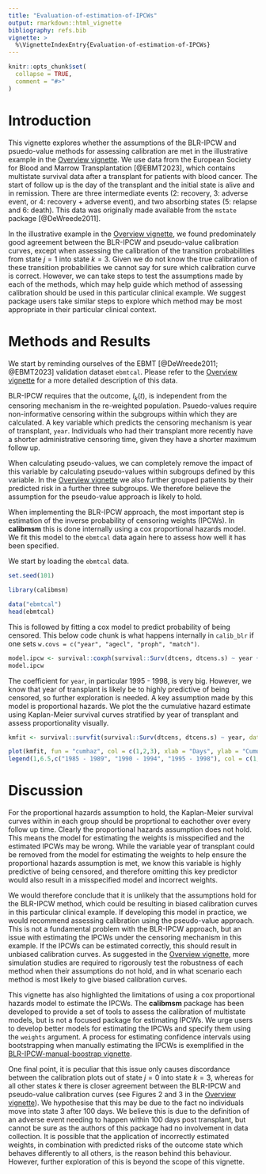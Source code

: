```yaml
---
title: "Evaluation-of-estimation-of-IPCWs"
output: rmarkdown::html_vignette
bibliography: refs.bib
vignette: >
  %\VignetteIndexEntry{Evaluation-of-estimation-of-IPCWs}
---
```


```r
knitr::opts_chunk$set(
  collapse = TRUE,
  comment = "#>"
)
```

# Introduction

This vignette explores whether the assumptions of the BLR-IPCW and psuedo-value methods for assessing calibration are met in the illustrative example in the [Overview vignette](https://alexpate30.github.io/calibmsm/articles/overview_vignette.pdf). We use data from the European Society for Blood and Marrow Transplantation [@EBMT2023], which contains multistate survival data after a transplant for patients with blood cancer. The start of follow up is the day of the transplant and the initial state is alive and in remission. There are three intermediate events ($2$: recovery, $3$: adverse event, or $4$: recovery + adverse event), and two absorbing states ($5$: relapse and $6$: death). This data was originally made available from the `mstate` package [@DeWreede2011].

In the illustrative example in the [Overview vignette](https://alexpate30.github.io/calibmsm/articles/overview_vignette.pdf), we found predominately good agreement between the BLR-IPCW and pseudo-value calibration curves, except when assessing the calibration of the transition probabilities from state $j = 1$ into state $k = 3$. Given we do not know the true calibration of these transition probabilities we cannot say for sure which calibration curve is correct. However, we can take steps to test the assumptions made by each of the methods, which may help guide which method of assessing calibration should be used in this particular clinical example. We suggest package users take similar steps to explore which method may be most appropriate in their particular clinical context.

# Methods and Results

We start by reminding ourselves of the EBMT [@DeWreede2011; @EBMT2023] validation dataset `ebmtcal`. Please refer to the [Overview vignette](https://alexpate30.github.io/calibmsm/articles/overview_vignette.pdf) for a more detailed description of this data.

BLR-IPCW requires that the outcome, $I_{k}(t)$, is independent from the censoring mechanism in the re-weighted population. Psuedo-values require non-informative censoring within the subgroups within which they are calculated. A key variable which predicts the censoring mechanism is year of transplant,  `year`. Individuals who had their transplant more recently have a shorter administrative censoring time, given they have a shorter maximum follow up. 

When calculating pseudo-values, we can completely remove the impact of this variable by calculating pseudo-values within subgroups defined by this variable. In the [Overview vignette](https://alexpate30.github.io/calibmsm/articles/overview_vignette.pdf) we also further grouped patients by their predicted risk in a further three subgroups. We therefore believe the assumption for the pseudo-value approach is likely to hold.

When implementing the BLR-IPCW approach, the most important step is estimation of the inverse probability of censoring weights (IPCWs). In **calibmsm** this is done internally using a cox proportional hazards model. We fit this model to the `ebmtcal` data again here to assess how well it has been specified. 

We start by loading the `ebmtcal` data.

```r
set.seed(101)

library(calibmsm)

data("ebmtcal")
head(ebmtcal)
```

This is followed by fitting a cox model to predict probability of being censored. This below code chunk is what happens internally in `calib_blr` if one sets `w.covs = c("year", "agecl", "proph", "match")`.

```r
model.ipcw <- survival::coxph(survival::Surv(dtcens, dtcens.s) ~ year + agecl + proph + match, data = ebmtcal)
model.ipcw
```

The coefficient for `year`, in particular 1995 - 1998, is very big. However, we know that year of transplant is likely be to highly predictive of being censored, so further exploration is needed. A key assumption made by this model is proportional hazards. We plot the the cumulative hazard estimate using Kaplan-Meier survival curves stratified by year of transplant and assess proportionality visually.

```r
kmfit <- survival::survfit(survival::Surv(dtcens, dtcens.s) ~ year, data = ebmtcal)
```

```r
plot(kmfit, fun = "cumhaz", col = c(1,2,3), xlab = "Days", ylab = "Cumulative hazard")
legend(1,6.5,c("1985 - 1989", "1990 - 1994", "1995 - 1998"), col = c(1,2,3), lty = c(1, 1, 1))
```

# Discussion

For the proportional hazards assumption to hold, the Kaplan-Meier survival curves within in each group should be proprtional to eachother over every follow up time. Clearly the proportional hazards assumption does not hold. This means the model for estimating the weights is misspecified and the estimated IPCWs may be wrong. While the variable year of transplant could be removed from the model for estimating the weights to help ensure the proportional hazards assumption is met, we know this variable is highly predictive of being censored, and therefore omitting this key predictor would also result in a misspecified model and incorrect weights. 

We would therefore conclude that it is unlikely that the assumptions hold for the BLR-IPCW method, which could be resulting in biased calibration curves in this particular clinical example. If developing this model in practice, we would recommend assessing calibration using the pseudo-value approach. This is not a fundamental problem with the BLR-IPCW approach, but an issue with estimating the IPCWs under the censoring mechanism in this example. If the IPCWs can be estimated correctly, this should result in unbiased calibration curves. As suggested in the [Overview vignette](https://alexpate30.github.io/calibmsm/articles/overview_vignette.pdf), more simulation studies are required to rigorously test the robustness of each method when their assumptions do not hold, and in what scenario each method is most likely to give biased calibration curves.

This vignette has also highlighted the limitations of using a cox proportional hazards model to estimate the IPCWs. The **calibmsm** package has been developed to provide a set of tools to assess the calibration of multistate models, but is not a focused package for estimating IPCWs. We urge users to develop better models for estimating the IPCWs and specify them using the `weights` argument. A process for estimating confidence intervals using bootstrapping when manually estimating the IPCWs is exemplified in the [BLR-IPCW-manual-boostrap vignette](BLR-IPCW-manual-boostrap.html).

One final point, it is peculiar that this issue only causes discordance between the calibration plots out of state $j = 0$ into state $k = 3$, whereas for all other states $k$ there is closer agreement between the BLR-IPCW and pseudo-value calibration curves (see Figures 2 and 3 in the [Overview vignette](https://alexpate30.github.io/calibmsm/articles/overview_vignette.pdf)). We hypothesise that this may be due to the fact no individuals move into state $3$ after $100$ days. We believe this is due to the definition of an adverse event needing to happen within $100$ days post transplant, but cannot be sure as the authors of this package had no involvement in data collection. It is possible that the application of incorrectly estimated weights, in combination with predicted risks of the outcome state which behaves differently to all others, is the reason behind this behaviour. However, further exploration of this is beyond the scope of this vignette.
